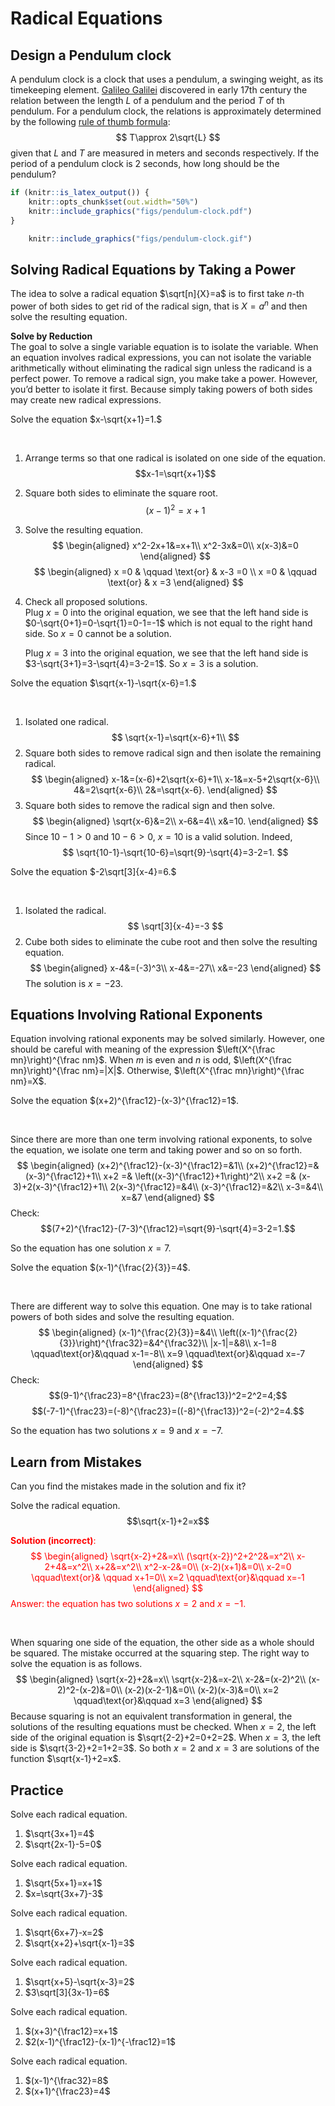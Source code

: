 # Radical Equations

## Design a Pendulum clock

::::: {.rmdthink}

:::: {.twocols}

::: {.pullleft}

A pendulum clock is a clock that uses a pendulum, a swinging weight, as its timekeeping element. [Galileo Galilei](https://en.wikipedia.org/wiki/Galileo_Galilei) discovered in early 17th century the relation between the length $L$ of a pendulum and the period $T$ of th pendulum. For a pendulum clock, the relations is approximately determined by the following [rule of thumb formula](https://en.wikipedia.org/wiki/Pendulum_(mathematics)):
$$
T\approx 2\sqrt{L}
$$
given that $L$ and $T$ are measured in meters and seconds respectively. If the period of a pendulum clock is 2 seconds, how long should be the pendulum?

:::

::: {.pullright style="vertical-align: middle;"}

```r

if (knitr::is_latex_output()) {
    knitr::opts_chunk$set(out.width="50%")
    knitr::include_graphics("figs/pendulum-clock.pdf")
}

```

```r

    knitr::include_graphics("figs/pendulum-clock.gif")

```

:::

::::

:::::

<!--
## Why is The Square Root of Two Irrational

```block2

We know that the number $\sqrt{2}$ is not a rational number. But why? Can you give an explanation?

[^square]: Watch the youtube video <https://www.youtube.com/watch?v=f1yDExNAEMg> for interesting explanation.

```
-->

## Solving Radical Equations by Taking a Power

The idea to solve a radical equation $\sqrt[n]{X}=a$ is to first take $n$-th power of both sides to get rid of the radical sign, that is $X=a^n$ and then solve the resulting equation.

::: {.rmdtip}

**Solve by Reduction**  
The goal to solve a single variable equation is to isolate the variable. When an equation involves radical expressions, you can not isolate the variable arithmetically without eliminating the radical sign unless the radicand is a perfect power. To remove a radical sign, you make take a power. However, you'd better to isolate it first. Because simply taking powers of both sides may create new radical expressions.

:::

:::{.example}

Solve the equation $x-\sqrt{x+1}=1.$

:::

:::{.solution}
\

1. Arrange terms so that one radical is isolated on one side of the equation.
   $$x-1=\sqrt{x+1}$$
1. Square both sides to eliminate the square root.
   $$(x-1)^2=x+1$$
1. Solve the resulting equation.
   $$
      \begin{aligned}
          x^2-2x+1&=x+1\\
          x^2-3x&=0\\
          x(x-3)&=0
      \end{aligned}
   $$
   $$
   \begin{aligned}
      x =0 & \qquad \text{or} & x-3 =0 \\
      x =0 & \qquad \text{or} & x   =3
   \end{aligned}
   $$
1. Check all proposed solutions.  
   Plug $x=0$ into the original equation, we see that the left hand side is  $0-\sqrt{0+1}=0-\sqrt{1}=0-1=-1$ which is not equal to the right hand side. So $x=0$ cannot be a solution.

   Plug $x=3$ into the original equation, we see that the left hand side is $3-\sqrt{3+1}=3-\sqrt{4}=3-2=1$. So $x=3$ is a solution.

:::

:::{.example}

Solve the equation $\sqrt{x-1}-\sqrt{x-6}=1.$

:::

:::{.solution}
\

1. Isolated one radical.
   $$
      \sqrt{x-1}=\sqrt{x-6}+1\\
   $$
1. Square both sides to remove radical sign and then isolate the remaining radical.
   $$
      \begin{aligned}
          x-1&=(x-6)+2\sqrt{x-6}+1\\
          x-1&=x-5+2\sqrt{x-6}\\
          4&=2\sqrt{x-6}\\
          2&=\sqrt{x-6}.
      \end{aligned}
   $$
1. Square both sides to remove the radical sign and then solve.
   $$
      \begin{aligned}
          \sqrt{x-6}&=2\\
          x-6&=4\\
          x&=10.
      \end{aligned}
   $$
   Since $10-1>0$ and $10-6>0$, $x=10$ is a valid solution. Indeed,
   $$
      \sqrt{10-1}-\sqrt{10-6}=\sqrt{9}-\sqrt{4}=3-2=1.
   $$

:::

:::{.example}

Solve the equation $-2\sqrt[3]{x-4}=6.$

:::

:::{.solution}
\

1. Isolated the radical.
   $$
      \sqrt[3]{x-4}=-3
   $$
2. Cube both sides to eliminate the cube root and then solve the resulting equation.
   $$
      \begin{aligned}
          x-4&=(-3)^3\\
          x-4&=-27\\
          x&=-23
      \end{aligned}
   $$
   The solution is $x=-23$.

:::

## Equations Involving Rational Exponents

Equation involving rational exponents may be solved similarly. However, one should be careful with meaning of the expression $\left(X^{\frac mn}\right)^{\frac nm}$. When $m$ is even and $n$ is odd, $\left(X^{\frac mn}\right)^{\frac nm}=|X|$. Otherwise, $\left(X^{\frac mn}\right)^{\frac nm}=X$.

:::{.example}

Solve the equation $(x+2)^{\frac12}-(x-3)^{\frac12}=1$.

:::

:::{.solution}
\

Since there are more than one term involving rational exponents, to solve the equation, we isolate one term and taking power and so on so forth.
$$
\begin{aligned}
    (x+2)^{\frac12}-(x-3)^{\frac12}=&1\\
    (x+2)^{\frac12}=& (x-3)^{\frac12}+1\\
    x+2 =& \left((x-3)^{\frac12}+1\right)^2\\
    x+2 =& (x-3)+2(x-3)^{\frac12}+1\\
    2(x-3)^{\frac12}=&4\\
    (x-3)^{\frac12}=&2\\
    x-3=&4\\
    x=&7
\end{aligned}
$$
Check:
$$(7+2)^{\frac12}-(7-3)^{\frac12}=\sqrt{9}-\sqrt{4}=3-2=1.$$

So the equation has one solution $x=7$.

:::

:::{.example}

Solve the equation $(x-1)^{\frac{2}{3}}=4$.

:::

:::{.solution}
\

There are different way to solve this equation. One may is to take rational powers of both sides and solve the resulting equation.
$$
\begin{aligned}
    (x-1)^{\frac{2}{3}}=&4\\
    \left((x-1)^{\frac{2}{3}}\right)^{\frac32}=&4^{\frac32}\\
    |x-1|=&8\\
    x-1=8 \qquad\text{or}&\qquad x-1=-8\\
    x=9 \qquad\text{or}&\qquad x=-7
\end{aligned}
$$
Check:
$$(9-1)^{\frac23}=8^{\frac23}=(8^{\frac13})^2=2^2=4;$$
$$(-7-1)^{\frac23}=(-8)^{\frac23}=((-8)^{\frac13})^2=(-2)^2=4.$$

So the equation has two solutions $x=9$ and $x=-7$.

:::

## Learn from Mistakes

:::{.example}

Can you find the mistakes made in the solution and fix it?

Solve the radical equation.
$$\sqrt{x-1}+2=x$$

<div style="color: red">
**Solution (incorrect)**:
$$
\begin{aligned}
\sqrt{x-2}+2&=x\\
(\sqrt{x-2})^2+2^2&=x^2\\
x-2+4&=x^2\\
x+2&=x^2\\
x^2-x-2&=0\\
(x-2)(x+1)&=0\\
x-2=0 \qquad\text{or}& \qquad x+1=0\\
x=2 \qquad\text{or}&\qquad x=-1
\end{aligned}
$$
Answer: the equation has two solutions $x=2$ and $x=-1$.
</div>

:::

:::{.solution}
\

When squaring one side of the equation, the other side as a whole should be squared. The mistake occurred at the squaring step. The right way to solve the equation is as follows.
$$
\begin{aligned}
\sqrt{x-2}+2&=x\\
\sqrt{x-2}&=x-2\\
x-2&=(x-2)^2\\
(x-2)^2-(x-2)&=0\\
(x-2)(x-2-1)&=0\\
(x-2)(x-3)&=0\\
x=2 \qquad\text{or}&\qquad x=3
\end{aligned}
$$
Because squaring is not an equivalent transformation in general, the solutions of the resulting equations must be checked. When $x=2$, the left side of the original equation is $\sqrt{2-2}+2=0+2=2$. When $x=3$, the left side is $\sqrt{3-2}+2=1+2=3$. So both $x=2$ and $x=3$ are solutions of the function $\sqrt{x-1}+2=x$.

:::

\newpage

## Practice

:::{.exercise}

Solve each radical equation.

1. $\sqrt{3x+1}=4$
1. $\sqrt{2x-1}-5=0$


:::

:::{.exercise}

Solve each radical equation.

1. $\sqrt{5x+1}=x+1$
1. $x=\sqrt{3x+7}-3$

:::

:::{.exercise}

Solve each radical equation.

1. $\sqrt{6x+7}-x=2$
1. $\sqrt{x+2}+\sqrt{x-1}=3$

:::

:::{.exercise}

Solve each radical equation.

1. $\sqrt{x+5}-\sqrt{x-3}=2$
1. $3\sqrt[3]{3x-1}=6$

:::

:::{.exercise}

Solve each radical equation.

1. $(x+3)^{\frac12}=x+1$
1. $2(x-1)^{\frac12}-(x-1)^{-\frac12}=1$

:::

:::{.exercise}

Solve each radical equation.

1. $(x-1)^{\frac32}=8$
1. $(x+1)^{\frac23}=4$

:::
